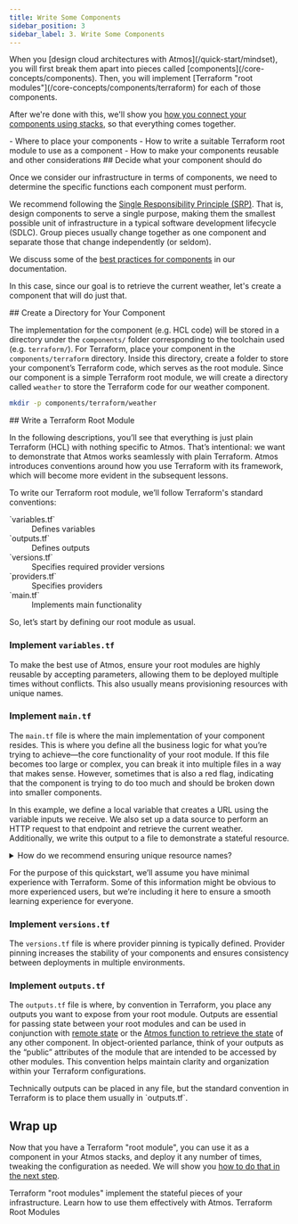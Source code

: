 ```yaml
---
title: Write Some Components
sidebar_position: 3
sidebar_label: 3. Write Some Components
---
```


<Intro>
When you [design cloud architectures with Atmos](/quick-start/mindset), you will first break them apart into pieces called [components](/core-concepts/components). Then, you will implement [Terraform "root modules"](/core-concepts/components/terraform) for each of those components.
</Intro>

After we're done with this, we'll show you [how you connect your components using stacks](/quick-start/simple/configure-stacks), so that everything comes together.

<KeyPoints>
- Where to place your components
- How to write a suitable Terraform root module to use as a component
- How to make your components reusable and other considerations
</KeyPoints>

<Step>
## <StepNumber/> Decide what your component should do

Once we consider our infrastructure in terms of components, we need to determine the specific functions each component must perform.

We recommend following the [Single Responsibility Principle (SRP)](https://en.wikipedia.org/wiki/Single-responsibility_principle). That is, design components to serve a single purpose, making them the smallest possible unit of infrastructure in a typical software development lifecycle (SDLC). Group pieces usually change together as one component and separate those that change independently (or seldom).

We discuss some of the [best practices for components](/best-practices/components) in our documentation.

In this case, since our goal is to retrieve the current weather, let's create a component that will do just that.

</Step>

<Step>
## <StepNumber/> Create a Directory for Your Component

The implementation for the component (e.g. HCL code) will be stored in a directory under the `components/` folder corresponding to the toolchain used (e.g. `terraform/`). For Terraform, place your component in the `components/terraform` directory. Inside this directory, create a folder to store your component’s Terraform code, which serves as the root module. Since our component is a simple Terraform root module, we will create a directory called `weather` to store the Terraform code for our weather component.

```bash
mkdir -p components/terraform/weather
```

</Step>


<Step>
## <StepNumber/> Write a Terraform Root Module

In the following descriptions, you’ll see that everything is just plain Terraform (HCL) with nothing specific to Atmos. That’s intentional: we want to demonstrate that Atmos works seamlessly with plain Terraform. Atmos introduces conventions around how you use Terraform with its framework, which will become more evident in the subsequent lessons.

To write our Terraform root module, we’ll follow Terraform's standard conventions:
<dl>
  <dt>`variables.tf`</dt>
  <dd>Defines variables</dd>

  <dt>`outputs.tf`</dt>
  <dd>Defines outputs</dd>

  <dt>`versions.tf`</dt>
  <dd>Specifies required provider versions</dd>

  <dt>`providers.tf`</dt>
  <dd>Specifies providers</dd>

  <dt>`main.tf`</dt>
  <dd>Implements main functionality</dd>
</dl>

So, let’s start by defining our root module as usual.

### Implement `variables.tf`

To make the best use of Atmos, ensure your root modules are highly reusable by accepting parameters, allowing them to be deployed multiple times without conflicts. This also usually means provisioning resources with unique names.

<EmbedFile filePath="examples/quick-start-simple/components/terraform/weather/variables.tf" />

### Implement `main.tf`

The `main.tf` file is where the main implementation of your component resides. This is where you define all the business logic for what you’re trying to achieve—the core functionality of your root module. If this file becomes too large or complex, you can break it into multiple files in a way that makes sense. However, sometimes that is also a red flag, indicating that the component is trying to do too much and should be broken down into smaller components.

In this example, we define a local variable that creates a URL using the variable inputs we receive. We also set up a data source to perform an HTTP request to that endpoint and retrieve the current weather. Additionally, we write this output to a file to demonstrate a stateful resource.

<EmbedFile filePath="examples/quick-start-simple/components/terraform/weather/main.tf" />

<details>
<summary>How do we recommend ensuring unique resource names?</summary>

Cloud Posse's [`terraform-null-label`](https://github.com/cloudposse/terraform-null-label) module makes this easier by turning naming into a standardized, programmatically enforced convention. Setting the null label parameters ensures unique resource names and enforces consistency across your team and organization.

<Note>In our example, we will keep it simple to focus on the basics, so we will not use this module.</Note>
</details>

For the purpose of this quickstart, we’ll assume you have minimal experience with Terraform. Some of this information might be obvious to more experienced users, but we’re including it here to ensure a smooth learning experience for everyone.

### Implement `versions.tf`

The `versions.tf` file is where provider pinning is typically defined. Provider pinning increases the stability of your components and ensures consistency between deployments in multiple environments.

<EmbedFile filePath="examples/quick-start-simple/components/terraform/weather/versions.tf" />

### Implement `outputs.tf`

The `outputs.tf` file is where, by convention in Terraform, you place any outputs you want to expose from your root module. Outputs are essential for passing state between your root modules and can be used in conjunction with [remote state](/core-concepts/components/terraform/remote-state) or the [Atmos function to retrieve the state](/core-concepts/stacks/templates/functions) of any other component.
In object-oriented parlance, think of your outputs as the “public” attributes of the module that are intended to be accessed by other modules. This convention helps maintain clarity and organization within your Terraform configurations.

<EmbedFile filePath="examples/quick-start-simple/components/terraform/weather/outputs.tf" />
<Note>Technically outputs can be placed in any file, but the standard convention in Terraform is to place them usually in `outputs.tf`.</Note>

## Wrap up

Now that you have a Terraform "root module", you can use it as a component in your Atmos stacks, and deploy it any number of times, tweaking the configuration as needed. We will show you [how to do that in the next step](/quick-start/simple/configure-stacks).

<ActionCard title="Want to go deeper on this topic?">
    Terraform "root modules" implement the stateful pieces of your infrastructure. Learn how to use them effectively with Atmos.
    <PrimaryCTA to="/core-concepts/components/terraform">Terraform Root Modules</PrimaryCTA>
</ActionCard>

</Step>

